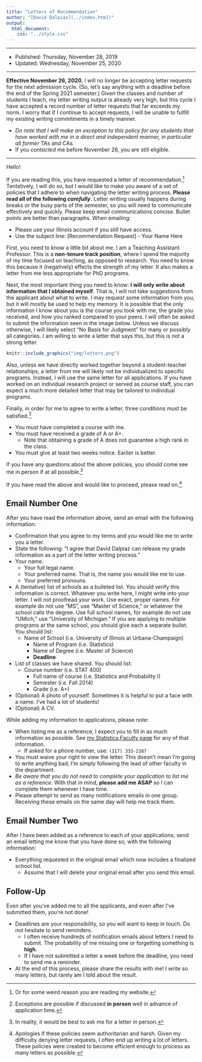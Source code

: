 ```yaml
---
title: "Letters of Recommendation"
author: "[David Dalpiaz](../index.html)"
output:
  html_document:
    css: "../style.css"
---
```


***

- Published: Thursday, November 28, 2019
- Updated: Wednesday, November 25, 2020

***

**Effective November 26, 2020**, I will no longer be accepting letter requests for the next admission cycle. (So, let's say anything with a deadline before the end of the Spring 2021 semester.) Given the classes and number of students I teach, my letter writing output is already very high, but this cycle I have accepted a record number of letter requests that far exceeds my norm. I worry that if I continue to accept requests, I will be unable to fulfill my existing writing commitments in a timely manner.

- *Do note that I will make an exception to this policy for any students that have worked with me in a direct and independent manner, in particular all former TAs and CAs.*
- If you *contacted* me before November 26, you are still eligible. 

***

Hello!

If you are reading this, you have requested a letter of recommendation.^[Or for some weird reason you are reading my website.] Tentatively, I will do so, but I would like to make you aware of a set of policies that I adhere to when navigating the letter writing process. **Please read all of the following _carefully_.** Letter writing usually happens during breaks or the busy parts of the semester, so you will need to communicate effectively and quickly. Please keep email communications concise. Bullet points are better than paragraphs. When emailing:

- Please use your Illinois account if you still have access.
- Use the subject line: [Recommendation Request] - Your Name Here

First, you need to know a little bit about me. I am a Teaching Assistant Professor. This is a **non-tenure track position**, where I spend the majority of my time focused on teaching, as opposed to research. You need to know this because it (negatively) effects the strength of my letter. It also makes a letter from me less appropriate for PhD programs.

Next, the most important thing you need to know: **I will only write about information that I obtained myself**. That is, I will not take suggestions from the applicant about what to write. I may request some information from you, but it will mostly be used to help my memory. It is possible that the only information I know about you is the course you took with me, the grade you received, and how you ranked compared to your peers. I will often be asked to submit the information seen in the image below. Unless we discuss otherwise, I will likely select "No Basis for Judgment" for many or possibly all categories. I am willing to write a letter that says this, but this is not a strong letter.

```r
knitr::include_graphics("img/letters.png")
```

Also, unless we have directly worked together beyond a student-teacher relationships, a letter from me will likely not be individualized to specific programs. Instead, I will use the same letter for all applications. If you have worked on an individual research project or served as course staff, you can expect a much more detailed letter that may be tailored to individual programs.

Finally, in order for me to agree to write a letter, three conditions must be satisfied.^[Exceptions are possible if discussed **in person** well in advance of application time.]

- You must have completed a course with me.
- You must have received a grade of A or A+. 
  - Note that obtaining a grade of A does not guarantee a high rank in the class.
- You must give at least two weeks notice. Earlier is better.

If you have any questions about the above policies, you should come see me in person if at all possible.^[In reality, it would be best to ask me for a letter in person.]

If you have read the above and would like to proceed, please read on.^[Apologies if these policies seem authoritarian and harsh. Given my difficulty denying letter requests, I often end up writing a lot of letters. These policies were created to become efficient enough to process as many letters as possible.]

## Email Number One

After you have read the information above, send an email with the following information:

- Confirmation that you agree to my terms and you would like me to write you a letter.
- State the following: "I agree that David Dalpiaz can release my grade information as a part of the letter writing process."
- Your name.
  - Your full legal name.
  - Your preferred name. That is, the name you would like me to use.
  - Your preferred pronouns.
- A (tentative) list of schools as a bulleted list. You should verify this information is correct. Whatever you write here, I might write into your letter. I will not proofread your work. Use exact, proper names. For example do not use "MS", use "Master of Science," or whatever the school calls the degree. Use full school names, for example do not use "UMich," use "University of Michigan." If you are applying to multiple programs at the same school, you should give each a separate bullet. You should list:
  - Name of School (i.e. University of Illinois at Urbana-Champaign)
    - Name of Program (i.e. Statistics)
    - Name of Degree (i.e. Master of Science)
    - **Deadline**
- List of classes we have shared. You should list:
  - Course number (i.e. STAT 400)
    - Full name of course (i.e. Statistics and Probability I)
    - Semester (i.e. Fall 2014)
    - Grade (i.e. A+)
- (Optional) A photo of yourself. Sometimes it is helpful to put a face with a name. I've had a lot of students!
- (Optional) A CV.

While adding my information to applications, please note:

- When listing me as a reference, I expect you to fill in as much information as possible. See [my Statistics Faculty page](https://stat.illinois.edu/directory/profile/dalpiaz2) for any of that information.
  - If asked for a phone number, use: `(217) 333-2167`
- You must waive your right to view the letter. This doesn't mean I'm going to write anything bad, I'm simply following the lead of other faculty in the department.
- *Be aware that you do not need to complete your application to list me as a reference.* With that in mind, **please add me ASAP** so I can complete them whenever I have time.
- Please attempt to send as many notifications emails in one group. Receiving these emails on the same day will help me track them.

## Email Number Two

After I have been added as a reference to each of your applications, send an email letting me know that you have done so, with the following information:

- Everything requested in the original email which now includes a finalized school list.
  - Assume that I will delete your original email after you send this email.

## Follow-Up

Even after you've added me to all the applicants, and even after I've submitted them, you're not done!

- Deadlines are your responsibility, so you will want to keep in touch. Do not hesitate to send reminders.
  - I often receive hundreds of notification emails about letters I need to submit. The probability of me missing one or forgetting something is **high**.
  - If I have not submitted a letter a week before the deadline, you need to send me a reminder.
- At the end of this process, please share the results with me! I write so many letters, but rarely am I told about the result.
